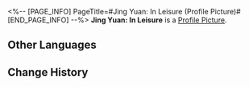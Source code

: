 <%-- [PAGE_INFO]
PageTitle=#Jing Yuan: In Leisure (Profile Picture)#
[END_PAGE_INFO] --%>
{{Item Infobox
|title       = Jing Yuan: In Leisure
|id          = 200109
|image       = Item Jing Yuan- In Leisure.png
|type        = Profile Picture
|invCategory = 
|rarity      = 5
|effect      = 
|description = Jing Yuan is enjoying himself in leisure during a brief moment of respite in his busy calendar.
|source1     = Avatar reward obtained from unlocking [[Nameless Honor]].
}}
{{Description|''"When warmth intwines, a siesta beckons."''}}
'''Jing Yuan: In Leisure''' is a [[Profile Picture]].

==Other Languages==
{{Other Languages
|en   = Jing Yuan: In Leisure
|zhs  = 景元•适暇
|zht  = 景元•適暇
|ja   = 景元・余暇
|ko   = 경원•휴식
|es   = Jing Yuan: Tiempo libre
|fr   = Jing Yuan : Au repos
|ru   = Цзин Юань: Отдых
|th   = Jing Yuan - พักผ่อน
|vi   = Jing Yuan - Nhàn Rỗi
|de   = Jing Yuan: Freizeit
|id   = Jing Yuan - Senggang
|pt   = Jing Yuan: Tempo de Lazer
}}

==Change History==
{{Change History|1.3}}